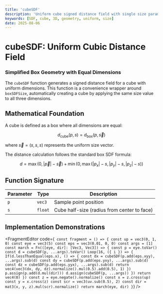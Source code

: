 ```yaml
---
title: 'cubeSDF'
description: 'Uniform cube signed distance field with single size parameter'
keywords: [SDF, cube, 3D, geometry, uniform, size]
date: 2025-08-06
---
```



# cubeSDF: Uniform Cubic Distance Field

### Simplified Box Geometry with Equal Dimensions

The `cubeSDF` function generates a signed distance field for a cube with uniform dimensions. This function is a convenience wrapper around `boxSDFSize`, automatically creating a cube by applying the same size value to all three dimensions.

## Mathematical Foundation

A cube is defined as a box where all dimensions are equal:

$$
d_{\text{cube}}(p, s) = d_{\text{box}}(p, \vec{s})
$$

where $\vec{s} = (s, s, s)$ represents the uniform size vector.

The distance calculation follows the standard box SDF formula:

$$
d = \max(0, |\vec{p}| - \vec{s}) + \min(0, \max(|p_x| - s, |p_y| - s, |p_z| - s))
$$

## Function Signature

| Parameter | Type    | Description                                 |
| --------- | ------- | ------------------------------------------- |
| `p`       | `vec3`  | Sample point position                       |
| `s`       | `float` | Cube half-size (radius from center to face) |

## Implementation Demonstrations

<FragmentEditor
        code={`
const fragment = () => {
        const up = vec3(0, 1, 0)
        const eye = vec3(5)
        const eps = vec3(0.01, 0, 0)
        const args = [1]
        const march = Fn(([eye, dir]: [Vec3, Vec3]) => {
                const p = eye.toVar()
                const d = cubeSDF(p, ...args).toVar()
                Loop(16, ({ i }) => {
                        If(d.lessThanEqual(eps.x), () => {
                                const dx = cubeSDF(p.add(eps.xyy), ...args).sub(d)
                                const dy = cubeSDF(p.add(eps.yxy), ...args).sub(d)
                                const dz = cubeSDF(p.add(eps.yyx), ...args).sub(d)
                                return vec4(vec3(dx, dy, dz).normalize().mul(0.5).add(0.5), 1)
                        })
                        p.assign(p.add(d.mul(dir)))
                        d.assign(cubeSDF(p, ...args))
                })
                return vec4(0)
        })
        const z = eye.negate().normalize()
        const x = z.cross(up)
        const y = x.cross(z)
        const scr = vec3(uv.sub(0.5), 2)
        const dir = mat3(x, y, z).mul(scr).normalize()
        return march(eye, dir)
}`}
/>
